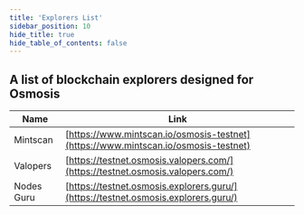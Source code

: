 ```yaml
---
title: 'Explorers List'
sidebar_position: 10
hide_title: true
hide_table_of_contents: false
---
```



<PageTitle iconUrl="img/osmosis-icon.svg" title="Osmosis Explorers List" />

## A list of blockchain explorers designed for Osmosis

| Name             | Link |
| ---------------- | ---- |
| Mintscan | [https://www.mintscan.io/osmosis-testnet](https://www.mintscan.io/osmosis-testnet) |
| Valopers | [https://testnet.osmosis.valopers.com/](https://testnet.osmosis.valopers.com/) |
| Nodes Guru | [https://testnet.osmosis.explorers.guru/](https://testnet.osmosis.explorers.guru/) |
